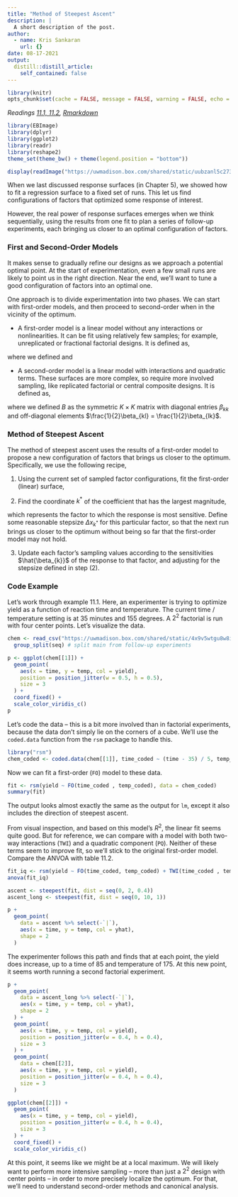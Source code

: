 ```yaml
---
title: "Method of Steepest Ascent"
description: |
  A short description of the post.
author:
  - name: Kris Sankaran
    url: {}
date: 08-17-2021
output:
  distill::distill_article:
    self_contained: false
---
```


```r
library(knitr)
opts_chunk$set(cache = FALSE, message = FALSE, warning = FALSE, echo = TRUE)
```

_Readings [11.1, 11.2](), [Rmarkdown]()_



```r
library(EBImage)
library(dplyr)
library(ggplot2)
library(readr)
library(reshape2)
theme_set(theme_bw() + theme(legend.position = "bottom"))
```
```r
display(readImage("https://uwmadison.box.com/shared/static/uubzanl5c273c45mxazy0d06r7r0uz52.png"))
```

When we last discussed response surfaces (in Chapter 5), we showed how to fit a
regression surface to a fixed set of runs. This let us find configurations of
factors that optimized some response of interest.

However, the real power of response surfaces emerges when we think sequentially,
using the results from one fit to plan a series of follow-up experiments, each
bringing us closer to an optimal configuration of factors.

### First and Second-Order Models

It makes sense to gradually refine our designs as we approach a potential
optimal point. At the start of experimentation, even a few small runs are likely
to point us in the right direction. Near the end, we’ll want to tune a good
configuration of factors into an optimal one.

One approach is to divide experimentation into two phases. We can start with
first-order models, and then proceed to second-order when in the vicinity of the
optimum.

* A first-order model is a linear model without any interactions or
nonlinearities. It can be fit using relatively few samples; for example,
unreplicated or fractional factorial designs. It is defined as,
\begin{align*}
y_{i} &= \beta_{0} + \sum_{k = 1}^{K}\beta_{k}x_{ik} + \epsilon_{i} \\
&= x_{i}^{T}b + \epsilon_{i}
\end{align*}

where we defined
\begin{align*}
x_{i} = \begin{pmatrix} 1 \\
x_{i1} \\
\vdots \\
x_{iK}
\end{pmatrix},
\end{align*}
and 
\begin{align*}
b = \begin{pmatrix}
\beta_0 \\
\beta_1 \\
\vdots \\
\beta_{K}
\end{pmatrix}
\end{align*}

* A second-order model is a linear model with interactions and quadratic terms.
These surfaces are more complex, so require more involved sampling, like
replicated factorial or central composite designs. It is defined as,
\begin{align*}
y_{i} &= \beta_0 + \sum_{k = 1}^{K}\beta_{kk}x_{k}^{2} + \sum_{k < k_{\prime}} \beta_{k k^{\prime}} x_{k}x_{k^{\prime}} + \epsilon_{i} \\
&= x_{i}^{T}b + x_{i}^{T} B x_i + \epsilon_{i}
\end{align*}

where we defined $B$ as the symmetric $K \times K$ matrix with diagonal entries
$\beta_{kk}$ and off-diagonal elements $\frac{1}{2}\beta_{kl} =
\frac{1}{2}\beta_{lk}$.

### Method of Steepest Ascent

The method of steepest ascent uses the results of a first-order model to propose
a new configuration of factors that brings us closer to the optimum.
Specifically, we use the following recipe,

1. Using the current set of sampled factor configurations, fit the first-order
(linear) surface,
\begin{align*}
\hat{y}\left(x\right) &= x^{T}\hat{b}
\end{align*}

2. Find the coordinate $k^{\ast}$ of the coefficient that has the largest
magnitude,
\begin{align*}
	k^{\ast} &= \arg \max_{k \in \{1, \dots, K\}} \left|\hat{\beta}_{k}\right|
\end{align*}

which represents the factor to which the response is most sensitive. Define some
reasonable stepsize $\Delta x_{k^{\ast}}$ for this particular factor, so that
the next run brings us closer to the optimum without being so far that the
first-order model may not hold.

3. Update each factor’s sampling values according to the sensitivities
$\hat{\beta_{k}}$ of the response to that factor, and adjusting for the stepsize
defined in step (2).
\begin{align*}
x \leftarrow x + \frac{\Delta x_{k^{\ast}}}{\beta_{k^{\ast}}} b
\end{align*}

### Code Example

Let's work through example 11.1. Here, an experimenter is trying to optimize
yield as a function of reaction time and temperature. The current time /
temperature setting is at 35 minutes and 155 degrees. A $2^{2}$ factorial is run
with four center points. Let's visualize the data.

```r
chem <- read_csv("https://uwmadison.box.com/shared/static/4x9v5wtgu8w8i2kuzjdhtlhkj1tda701.csv") %>%
  group_split(seq) # split main from follow-up experiments
```

```r
p <- ggplot(chem[[1]]) +
  geom_point(
    aes(x = time, y = temp, col = yield),
    position = position_jitter(w = 0.5, h = 0.5),
    size = 3
  ) +
  coord_fixed() +
  scale_color_viridis_c()
p
```
Let's code the data -- this is a bit more involved than in factorial
experiments, because the data don't simply lie on the corners of a cube. We'll
use the `coded.data` function from the `rsm` package to handle this.

```r
library("rsm")
chem_coded <- coded.data(chem[[1]], time_coded ~ (time - 35) / 5, temp_coded ~ (temp - 155) / 5)
```

Now we can fit a first-order (`FO`) model to these data.

```r
fit <- rsm(yield ~ FO(time_coded , temp_coded), data = chem_coded)
summary(fit)
```
The output looks almost exactly the same as the output for `lm`, except it also
includes the direction of steepest ascent.

From visual inspection, and based on this model's $R^{2}$, the linear fit seems
quite good. But for reference, we can compare with a model with both two-way
interactions (`TWI`) and a quadratic component (`PQ`). Neither of these terms
seem to improve fit, so we'll stick to the original first-order model. Compare
the ANVOA with table 11.2.

```r
fit_iq <- rsm(yield ~ FO(time_coded, temp_coded) + TWI(time_coded , temp_coded) + PQ(time_coded, temp_coded), data = chem_coded)
anova(fit_iq)
```

```r
ascent <- steepest(fit, dist = seq(0, 2, 0.4))
ascent_long <- steepest(fit, dist = seq(0, 10, 1))
```

```r
p + 
  geom_point(
    data = ascent %>% select(-`|`),
    aes(x = time, y = temp, col = yhat),
    shape = 2 
  )
```

The experimenter follows this path and finds that at each point, the yield does
increase, up to a time of 85 and temperature of 175. At this new point, it seems
worth running a second factorial experiment.

```r
p + 
  geom_point(
    data = ascent_long %>% select(-`|`),
    aes(x = time, y = temp, col = yhat),
    shape = 2 
  ) +
  geom_point(
    aes(x = time, y = temp, col = yield),
    position = position_jitter(w = 0.4, h = 0.4),
    size = 3
  ) +
  geom_point(
    data = chem[[2]],
    aes(x = time, y = temp, col = yield),
    position = position_jitter(w = 0.4, h = 0.4),
    size = 3
  )
```
```r
ggplot(chem[[2]]) +
  geom_point(
    aes(x = time, y = temp, col = yield),
    position = position_jitter(w = 0.4, h = 0.4),
    size = 3
  ) +
  coord_fixed() +
  scale_color_viridis_c()
```

At this point, it seems like we might be at a local maximum. We will likely want
to perform more intensive sampling -- more than just a $2^2$ design with center
points -- in order to more precisely localize the optimum. For that, we'll need
to understand second-order methods and canonical analysis.